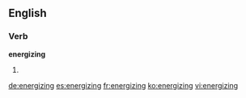==English==

===Verb===
'''energizing'''

# {{present participle of|energize}}

[[de:energizing]]
[[es:energizing]]
[[fr:energizing]]
[[ko:energizing]]
[[vi:energizing]]
